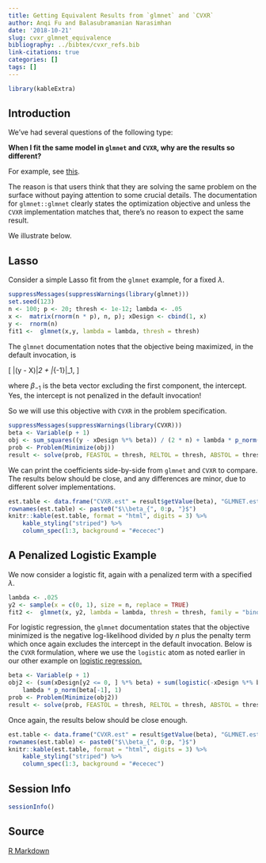 ```yaml
---
title: Getting Equivalent Results from `glmnet` and `CVXR`
author: Anqi Fu and Balasubramanian Narasimhan
date: '2018-10-21'
slug: cvxr_glmnet_equivalence
bibliography: ../bibtex/cvxr_refs.bib
link-citations: true
categories: []
tags: []
---
```


```r
library(kableExtra)
```

## Introduction

We've had several questions of the following type:

__When I fit the same model in `glmnet` and `CVXR`, why are the results so
different?__

For example, see
[this](https://stackoverflow.com/questions/51279485/a-comparison-between-cvxr-and-glmnet-elastic-net).

The reason is that users think that they are solving the same problem
on the surface without paying attention to some crucial details. The
documentation for `glmnet::glmnet` clearly states the optimization
objective and unless the `CVXR` implementation matches that, there's
no reason to expect the same result.

We illustrate below.

## Lasso 

Consider a simple Lasso fit from the `glmnet` example, for a fixed
$\lambda$.

```r
suppressMessages(suppressWarnings(library(glmnet)))
set.seed(123)
n <- 100; p <- 20; thresh <- 1e-12; lambda <- .05
x <-  matrix(rnorm(n * p), n, p); xDesign <- cbind(1, x)
y <-  rnorm(n)
fit1 <-  glmnet(x,y, lambda = lambda, thresh = thresh)
```

The `glmnet` documentation notes that the objective being maximized,
in the default invocation, is 

\[
\|\frac{1}{2n}(y - X\beta)\|_2 + \lambda \|\beta_{-1}\|_1,
\]

where $\beta_{-1}$ is the beta vector excluding the first component,
the intercept. Yes, the intercept is not penalized in the default
invocation!

So we will use this objective with `CVXR` in the problem
specification. 

```r
suppressMessages(suppressWarnings(library(CVXR)))
beta <- Variable(p + 1)
obj <- sum_squares((y - xDesign %*% beta)) / (2 * n) + lambda * p_norm(beta[-1], 1)
prob <- Problem(Minimize(obj))
result <- solve(prob, FEASTOL = thresh, RELTOL = thresh, ABSTOL = thresh)
```

We can print the coefficients side-by-side from `glmnet` and `CVXR` to
compare. The results below should be close, and any differences are
minor, due to different solver implementations.


```r
est.table <- data.frame("CVXR.est" = result$getValue(beta), "GLMNET.est" = as.vector(coef(fit1)))
rownames(est.table) <- paste0("$\\beta_{", 0:p, "}$")
knitr::kable(est.table, format = "html", digits = 3) %>%
    kable_styling("striped") %>%
    column_spec(1:3, background = "#ececec")
```

## A Penalized Logistic Example

We now consider a logistic fit, again with a penalized term with a
specified $\lambda$.

```r
lambda <- .025
y2 <- sample(x = c(0, 1), size = n, replace = TRUE)
fit2 <-  glmnet(x, y2, lambda = lambda, thresh = thresh, family = "binomial")
```

For logistic regression, the `glmnet` documentation states that the
objective minimized is the negative log-likelihood divided by $n$ plus
the penalty term which once again excludes the intercept in the
default invocation. Below is the `CVXR` formulation, where we use the
`logistic` atom as noted earlier in our other example on [logistic
regression.](/post/examples/cvxr_logistic-regression)

```r
beta <- Variable(p + 1)
obj2 <- (sum(xDesign[y2 <= 0, ] %*% beta) + sum(logistic(-xDesign %*% beta))) / n +
    lambda * p_norm(beta[-1], 1)
prob <- Problem(Minimize(obj2))
result <- solve(prob, FEASTOL = thresh, RELTOL = thresh, ABSTOL = thresh)
```

Once again, the results below should be close enough. 

```r
est.table <- data.frame("CVXR.est" = result$getValue(beta), "GLMNET.est" = as.vector(coef(fit2)))
rownames(est.table) <- paste0("$\\beta_{", 0:p, "}$")
knitr::kable(est.table, format = "html", digits = 3) %>%
    kable_styling("striped") %>%
    column_spec(1:3, background = "#ececec")
```


## Session Info

```r
sessionInfo()
```

## Source

[R Markdown](https://github.com/bnaras/cvxr_docs/blob/master/content/post/examples/cvxr_glmnet_equivalence.Rmd)

